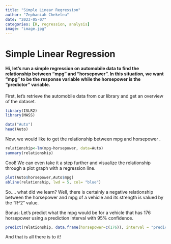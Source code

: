 ```yaml
---
title: "Simple Linear Regression"
author: "Zephaniah Chekelea"
date: "2023-05-07"
categories: [R, regression, analysis]
image: "image.jpg"
---
```


# Simple Linear Regression

#### **Hi, let's run a simple regression on automobile data to find the relationship between "mpg" and "horsepower". In this situation, we want "mpg" to be the response variable while the horsepower is the "predictor" variable.**

First, let's retrieve the automobile data from our library and get an overview of the dataset.

```r

library(ISLR2)
library(MASS)

data("Auto")
head(Auto)
```

Now, we would like to get the relationship between mpg and horsepower .

```r

relationship<-lm(mpg~horsepower, data=Auto)
summary(relationship)

```

Cool! We can even take it a step further and visualize the relationship through a plot graph with a regression line.

```r

plot(Auto$horsepower,Auto$mpg)
abline(relationship, lwd = 5, col= "blue")

```

So.... what did we learn? Well, there is certainly a negative relationship between the horsepower and mpg of a vehicle and its strength is valued by the "R\^2" value.

Bonus: Let's predict what the mpg would be for a vehicle that has 176 horsepower using a prediction interval with 95% confidence.

```r

predict(relationship, data.frame(horsepower=c(176)), interval = "prediction")
```

And that is all there is to it!
